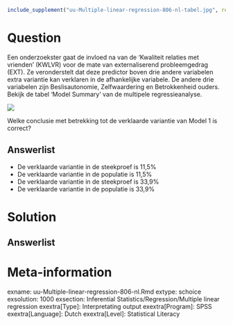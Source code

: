 ```{r, echo = FALSE, results = "hide"}
include_supplement("uu-Multiple-linear-regression-806-nl-tabel.jpg", recursive = TRUE)
```



Question
========
  
Een onderzoekster gaat de invloed na van de 'Kwaliteit relaties met vrienden' (KWLVR) voor de mate van externaliserend probleemgedrag (EXT). Ze veronderstelt dat deze predictor boven drie andere variabelen extra variantie kan verklaren in de afhankelijke variabele. De andere drie variabelen zijn Beslisautonomie, Zelfwaardering en Betrokkenheid ouders. Bekijk de tabel 'Model Summary' van de multipele regressieanalyse.

![](uu-Multiple-linear-regression-806-nl-tabel.jpg)

Welke conclusie met betrekking tot de verklaarde variantie van Model 1 is correct? 
  
Answerlist
----------
* De verklaarde variantie in de steekproef is 11,5% 
* De verklaarde variantie in de populatie is 11,5%
* De verklaarde variantie in de steekproef is 33,9%
* De verklaarde variantie in de populatie is 33,9%


Solution
========
  


Answerlist
----------



Meta-information
================
exname: uu-Multiple-linear-regression-806-nl.Rmd
extype: schoice
exsolution: 1000
exsection: Inferential Statistics/Regression/Multiple linear regression
exextra[Type]: Interpretating output
exextra[Program]: SPSS
exextra[Language]: Dutch
exextra[Level]: Statistical Literacy
